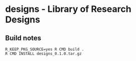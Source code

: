 # designs - Library of Research Designs

## Build notes
```
R_KEEP_PKG_SOURCE=yes R CMD build .
R CMD INSTALL designs_0.1.0.tar.gz
```
